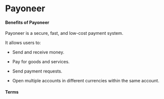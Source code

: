 # Payoneer

#### Benefits of Payoneer

Payoneer is a secure, fast, and low-cost payment system.

It allows users to:

- Send and receive money.

- Pay for goods and services.

- Send payment requests.

- Open multiple accounts in different currencies within the same account.

#### Terms
